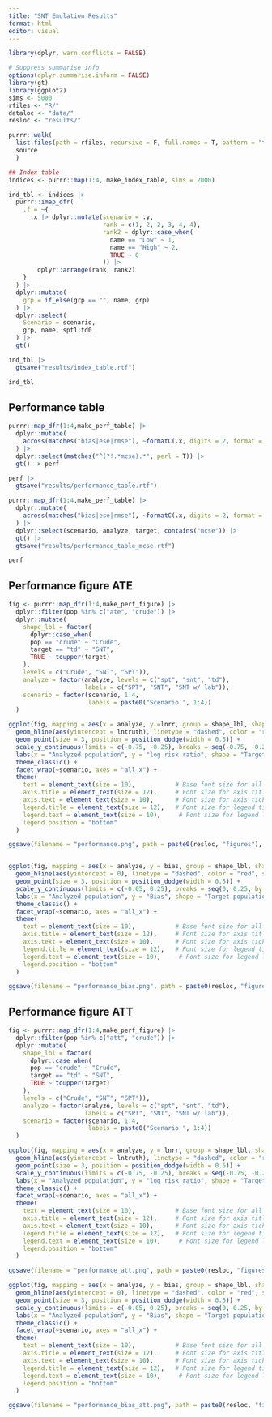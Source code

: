 ```yaml
---
title: "SNT Emulation Results"
format: html
editor: visual
---
```


```r
library(dplyr, warn.conflicts = FALSE)

# Suppress summarise info
options(dplyr.summarise.inform = FALSE)
library(gt)
library(ggplot2)
sims <- 5000
rfiles <- "R/"
dataloc <- "data/"
resloc <- "results/"

purrr::walk(
  list.files(path = rfiles, recursive = F, full.names = T, pattern = "table|figure"),
  source
  )

```

```r

## Index table
indices <- purrr::map(1:4, make_index_table, sims = 2000)

ind_tbl <- indices |>
  purrr::imap_dfr(
    .f = ~{
      .x |> dplyr::mutate(scenario = .y,
                          rank = c(1, 2, 2, 3, 4, 4),
                          rank2 = dplyr::case_when(
                            name == "Low" ~ 1,
                            name == "High" ~ 2,
                            TRUE ~ 0
                          )) |> 
        dplyr::arrange(rank, rank2)
    }
  ) |> 
  dplyr::mutate(
    grp = if_else(grp == "", name, grp)
  ) |> 
  dplyr::select(
    Scenario = scenario,
    grp, name, spt1:td0
  ) |>
  gt() 

ind_tbl |> 
  gtsave("results/index_table.rtf")

ind_tbl
```

## Performance table

```r

purrr::map_dfr(1:4,make_perf_table) |>
  dplyr::mutate(
    across(matches("bias|ese|rmse"), ~formatC(.x, digits = 2, format = "f"))
  ) |>
  dplyr::select(matches("^(?!.*mcse).*", perl = T)) |> 
  gt() -> perf

perf |>
  gtsave("results/performance_table.rtf")

purrr::map_dfr(1:4,make_perf_table) |>
  dplyr::mutate(
    across(matches("bias|ese|rmse"), ~formatC(.x, digits = 2, format = "f"))
  ) |>
  dplyr::select(scenario, analyze, target, contains("mcse")) |> 
  gt() |>
  gtsave("results/performance_table_mcse.rtf")

perf
```

## Performance figure ATE

```r

fig <- purrr::map_dfr(1:4,make_perf_figure) |> 
  dplyr::filter(pop %in% c("ate", "crude")) |> 
  dplyr::mutate(
    shape_lbl = factor(
      dplyr::case_when(
      pop == "crude" ~ "Crude", 
      target == "td" ~ "SNT",
      TRUE ~ toupper(target)
    ),
    levels = c("Crude", "SNT", "SPT")),
    analyze = factor(analyze, levels = c("spt", "snt", "td"), 
                     labels = c("SPT", "SNT", "SNT w/ lab")),
    scenario = factor(scenario, 1:4, 
                      labels = paste0("Scenario ", 1:4))
  )

ggplot(fig, mapping = aes(x = analyze, y =lnrr, group = shape_lbl, shape = shape_lbl)) +
  geom_hline(aes(yintercept = lntruth), linetype = "dashed", color = "red", size = 1) +
  geom_point(size = 3, position = position_dodge(width = 0.5)) +
  scale_y_continuous(limits = c(-0.75, -0.25), breaks = seq(-0.75, -0.25, by = 0.05)) +
  labs(x = "Analyzed population", y = "log risk ratio", shape = "Target population") +
  theme_classic() +
  facet_wrap(~scenario, axes = "all_x") +
  theme(
    text = element_text(size = 10),           # Base font size for all text
    axis.title = element_text(size = 12),     # Font size for axis titles
    axis.text = element_text(size = 10),      # Font size for axis tick labels
    legend.title = element_text(size = 12),   # Font size for legend titles
    legend.text = element_text(size = 10),     # Font size for legend labels
    legend.position = "bottom"
  )

ggsave(filename = "performance.png", path = paste0(resloc, "figures"), units = "in", width = 6, height = 5)


ggplot(fig, mapping = aes(x = analyze, y = bias, group = shape_lbl, shape = shape_lbl)) +
  geom_hline(aes(yintercept = 0), linetype = "dashed", color = "red", size = 1) +
  geom_point(size = 3, position = position_dodge(width = 0.5)) +
  scale_y_continuous(limits = c(-0.05, 0.25), breaks = seq(0, 0.25, by = 0.05)) +
  labs(x = "Analyzed population", y = "Bias", shape = "Target population") +
  theme_classic() +
  facet_wrap(~scenario, axes = "all_x") +
  theme(
    text = element_text(size = 10),           # Base font size for all text
    axis.title = element_text(size = 12),     # Font size for axis titles
    axis.text = element_text(size = 10),      # Font size for axis tick labels
    legend.title = element_text(size = 12),   # Font size for legend titles
    legend.text = element_text(size = 10),     # Font size for legend labels
    legend.position = "bottom"
  )

ggsave(filename = "performance_bias.png", path = paste0(resloc, "figures"), units = "in", width = 6, height = 5)

```

## Performance figure ATT

```r

fig <- purrr::map_dfr(1:4,make_perf_figure) |> 
  dplyr::filter(pop %in% c("att", "crude")) |> 
  dplyr::mutate(
    shape_lbl = factor(
      dplyr::case_when(
      pop == "crude" ~ "Crude", 
      target == "td" ~ "SNT",
      TRUE ~ toupper(target)
    ),
    levels = c("Crude", "SNT", "SPT")),
    analyze = factor(analyze, levels = c("spt", "snt", "td"), 
                     labels = c("SPT", "SNT", "SNT w/ lab")),
    scenario = factor(scenario, 1:4, 
                      labels = paste0("Scenario ", 1:4))
  )

ggplot(fig, mapping = aes(x = analyze, y = lnrr, group = shape_lbl, shape = shape_lbl)) +
  geom_hline(aes(yintercept = lntruth), linetype = "dashed", color = "red", size = 1) +
  geom_point(size = 3, position = position_dodge(width = 0.5)) +
  scale_y_continuous(limits = c(-0.75, -0.25), breaks = seq(-0.75, -0.25, by = 0.05)) +
  labs(x = "Analyzed population", y = "log risk ratio", shape = "Target population") +
  theme_classic() +
  facet_wrap(~scenario, axes = "all_x") +
  theme(
    text = element_text(size = 10),           # Base font size for all text
    axis.title = element_text(size = 12),     # Font size for axis titles
    axis.text = element_text(size = 10),      # Font size for axis tick labels
    legend.title = element_text(size = 12),   # Font size for legend titles
    legend.text = element_text(size = 10),     # Font size for legend labels
    legend.position = "bottom"
  )

ggsave(filename = "performance_att.png", path = paste0(resloc, "figures"), units = "in", width = 6, height = 5)

ggplot(fig, mapping = aes(x = analyze, y = bias, group = shape_lbl, shape = shape_lbl)) +
  geom_hline(aes(yintercept = 0), linetype = "dashed", color = "red", size = 1) +
  geom_point(size = 3, position = position_dodge(width = 0.5)) +
  scale_y_continuous(limits = c(-0.05, 0.25), breaks = seq(0, 0.25, by = 0.05)) +
  labs(x = "Analyzed population", y = "Bias", shape = "Target population") +
  theme_classic() +
  facet_wrap(~scenario, axes = "all_x") +
  theme(
    text = element_text(size = 10),           # Base font size for all text
    axis.title = element_text(size = 12),     # Font size for axis titles
    axis.text = element_text(size = 10),      # Font size for axis tick labels
    legend.title = element_text(size = 12),   # Font size for legend titles
    legend.text = element_text(size = 10),     # Font size for legend labels
    legend.position = "bottom"
  )

ggsave(filename = "performance_bias_att.png", path = paste0(resloc, "figures"), units = "in", width = 6, height = 5)

```
